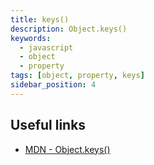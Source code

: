 ```yaml
---
title: keys()
description: Object.keys()
keywords:
  - javascript
  - object
  - property
tags: [object, property, keys]
sidebar_position: 4
---
```


## Useful links

- [MDN - Object.keys()](https://developer.mozilla.org/en-US/docs/Web/JavaScript/Reference/Global_Objects/Object/keys)
